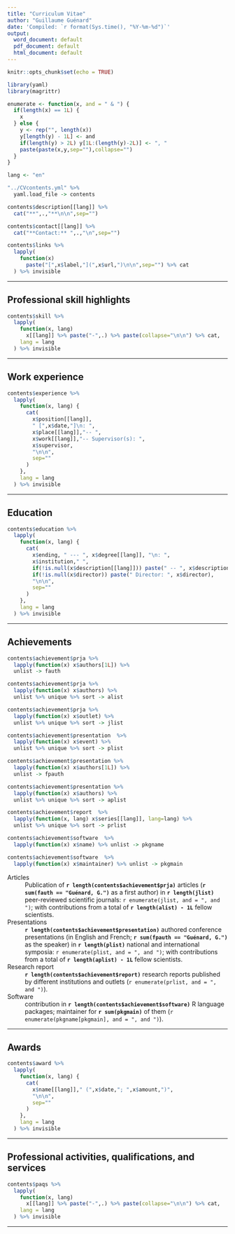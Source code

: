 ```yaml
---
title: "Curriculum Vitae"
author: "Guillaume Guénard"
date: 'Compiled: `r format(Sys.time(), "%Y-%m-%d")`'
output:
  word_document: default
  pdf_document: default
  html_document: default
---
```


```r
knitr::opts_chunk$set(echo = TRUE)

library(yaml)
library(magrittr)

enumerate <- function(x, and = " & ") {
  if(length(x) == 1L) {
    x
  } else {
    y <- rep("", length(x))
    y[length(y) - 1L] <- and
    if(length(y) > 2L) y[1L:(length(y)-2L)] <- ", "
    paste(paste(x,y,sep=""),collapse="")
  }
}

lang <- "en"

"../CVcontents.yml" %>%
  yaml.load_file -> contents
```

```r
contents$description[[lang]] %>%
  cat("**",.,"**\n\n",sep="")

contents$contact[[lang]] %>%
  cat("**Contact:** ",.,"\n",sep="")

contents$links %>%
  lapply(
    function(x)
      paste("[",x$label,"](",x$url,")\n\n",sep="") %>% cat
  ) %>% invisible
```

---

## Professional skill highlights

```r
contents$skill %>%
  lapply(
    function(x, lang)
      x[[lang]] %>% paste("-",.) %>% paste(collapse="\n\n") %>% cat,
    lang = lang
  ) %>% invisible
```

---

## Work experience

```r
contents$experience %>%
  lapply(
    function(x, lang) {
      cat(
        x$position[[lang]],
        " [",x$date,"]\n: ",
        x$place[[lang]],"-- ",
        x$work[[lang]],"-- Supervisor(s): ",
        x$supervisor,
        "\n\n",
        sep=""
      )
    },
    lang = lang
  ) %>% invisible
```

---

## Education

```r
contents$education %>%
  lapply(
    function(x, lang) {
      cat(
        x$ending, " --- ", x$degree[[lang]], "\n: ",
        x$institution," ",
        if(!is.null(x$description[[lang]])) paste(" -- ", x$description[[lang]]),
        if(!is.null(x$director)) paste(" Director: ", x$director),
        "\n\n",
        sep=""
      )
    },
    lang = lang
  ) %>% invisible
```

---

## Achievements

```r
contents$achievement$prja %>%
  lapply(function(x) x$authors[1L]) %>%
  unlist -> fauth

contents$achievement$prja %>%
  lapply(function(x) x$authors) %>%
  unlist %>% unique %>% sort -> alist

contents$achievement$prja %>%
  lapply(function(x) x$outlet) %>%
  unlist %>% unique %>% sort -> jlist

contents$achievement$presentation  %>%
  lapply(function(x) x$event) %>%
  unlist %>% unique %>% sort -> plist

contents$achievement$presentation %>%
  lapply(function(x) x$authors[1L]) %>%
  unlist -> fpauth

contents$achievement$presentation %>%
  lapply(function(x) x$authors) %>%
  unlist %>% unique %>% sort -> aplist

contents$achievement$report  %>%
  lapply(function(x, lang) x$series[[lang]], lang=lang) %>%
  unlist %>% unique %>% sort -> prlist

contents$achievement$software  %>%
  lapply(function(x) x$name) %>% unlist -> pkgname

contents$achievement$software  %>%
  lapply(function(x) x$maintainer) %>% unlist -> pkgmain
```

Articles
: Publication of **`r length(contents$achievement$prja)`** articles
(**`r sum(fauth == "Guénard, G.")`** as a first author) in
**`r length(jlist)`** peer-reviewed scientific journals: 
`r enumerate(jlist, and = ", and ")`; with contributions from a total of
**`r length(alist) - 1L`** fellow scientists.

Presentations
: **`r length(contents$achievement$presentation)`** authored conference
presentations (in English and French; **`r sum(fpauth == "Guénard, G.")`** as
the speaker) in **`r length(plist)`** national and international symposia:
`r enumerate(plist, and = ", and ")`; with contributions
from a total of **`r length(aplist) - 1L`** fellow scientists.

Research report
: **`r length(contents$achievement$report)`** research reports published
by different institutions and outlets (`r enumerate(prlist, and = ", and ")`).

Software
: contribution in **`r length(contents$achievement$software)`** R language
packages; maintainer for **`r sum(pkgmain)`** of them
(`r enumerate(pkgname[pkgmain], and = ", and ")`).

---

## Awards

```r
contents$award %>%
  lapply(
    function(x, lang) {
      cat(
        x$name[[lang]]," (",x$date,"; ",x$amount,")",
        "\n\n",
        sep=""
      )
    },
    lang = lang
  ) %>% invisible
```

---

## Professional activities, qualifications, and services

```r
contents$paqs %>%
  lapply(
    function(x, lang)
      x[[lang]] %>% paste("-",.) %>% paste(collapse="\n\n") %>% cat,
    lang = lang
  ) %>% invisible
```

---
